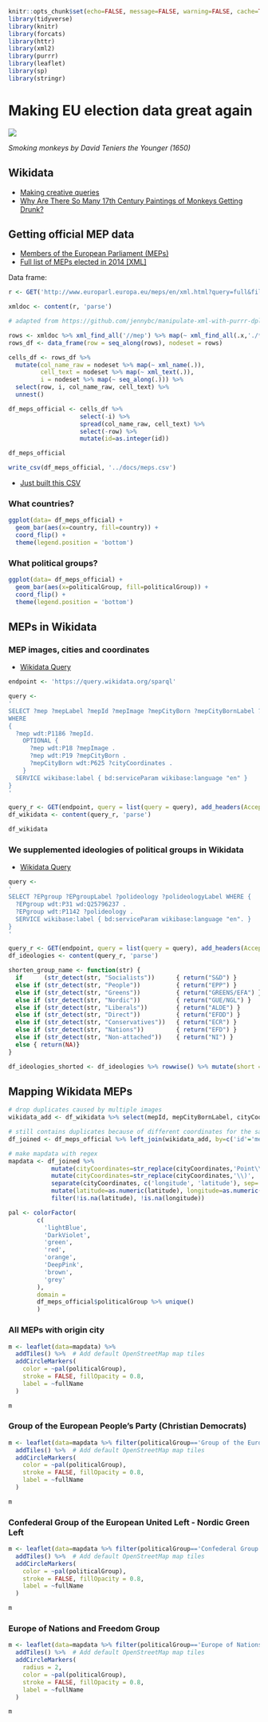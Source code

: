 ```r
knitr::opts_chunk$set(echo=FALSE, message=FALSE, warning=FALSE, cache=TRUE)
library(tidyverse)
library(knitr)
library(forcats)
library(httr)
library(xml2)
library(purrr)
library(leaflet)
library(sp)
library(stringr)
```

# Making EU election data great again

![](monkeys.jpg)

*Smoking monkeys by David Teniers the Younger (1650)*

## Wikidata 

- [Making creative queries](http://tinyurl.com/mhecm35)
- [Why Are There So Many 17th Century Paintings of Monkeys Getting Drunk?](https://resobscura.blogspot.dk/2017/05/why-are-there-so-many-17th-century.html)

## Getting official MEP data

- [Members of the European Parliament (MEPs)](https://data.europa.eu/euodp/en/data/dataset/members-of-the-european-parliament)
- [Full list of MEPs elected in 2014 [XML]](http://www.europarl.europa.eu/meps/en/xml.html?query=full&filter=all)

Data frame: 

```r

r <- GET('http://www.europarl.europa.eu/meps/en/xml.html?query=full&filter=all')

xmldoc <- content(r, 'parse')

# adapted from https://github.com/jennybc/manipulate-xml-with-purrr-dplyr-tidyr

rows <- xmldoc %>% xml_find_all('//mep') %>% map(~ xml_find_all(.x,'./*'))
rows_df <- data_frame(row = seq_along(rows), nodeset = rows)

cells_df <- rows_df %>%
  mutate(col_name_raw = nodeset %>% map(~ xml_name(.)),
         cell_text = nodeset %>% map(~ xml_text(.)),
         i = nodeset %>% map(~ seq_along(.))) %>%
  select(row, i, col_name_raw, cell_text) %>%
  unnest()

df_meps_official <- cells_df %>% 
                    select(-i) %>% 
                    spread(col_name_raw, cell_text) %>% 
                    select(-row) %>%
                    mutate(id=as.integer(id))

df_meps_official

write_csv(df_meps_official, '../docs/meps.csv')

```

- [Just built this CSV](meps.csv)

### What countries?

```r
ggplot(data= df_meps_official) +
  geom_bar(aes(x=country, fill=country)) +
  coord_flip() +
  theme(legend.position = 'bottom')
```

### What political groups?

```r
ggplot(data= df_meps_official) +
  geom_bar(aes(x=politicalGroup, fill=politicalGroup)) +
  coord_flip() +
  theme(legend.position = 'bottom')
```

## MEPs in Wikidata

### MEP images, cities and coordinates

- [Wikidata Query](http://tinyurl.com/khdg6k3)

```r

endpoint <- 'https://query.wikidata.org/sparql'

query <- 
'
SELECT ?mep ?mepLabel ?mepId ?mepImage ?mepCityBorn ?mepCityBornLabel ?cityCoordinates
WHERE
{
  ?mep wdt:P1186 ?mepId.
    OPTIONAL {
      ?mep wdt:P18 ?mepImage .
      ?mep wdt:P19 ?mepCityBorn .
      ?mepCityBorn wdt:P625 ?cityCoordinates . 
    }
  SERVICE wikibase:label { bd:serviceParam wikibase:language "en" }
}
'

query_r <- GET(endpoint, query = list(query = query), add_headers(Accept = 'text/csv'))
df_wikidata <- content(query_r, 'parse')

df_wikidata

```

### We supplemented ideologies of political groups in Wikidata

- [Wikidata Query](http://tinyurl.com/kz3rwwr)

```r

query <-
'
SELECT ?EPgroup ?EPgroupLabel ?polideology ?polideologyLabel WHERE {
  ?EPgroup wdt:P31 wd:Q25796237 . 
  ?EPgroup wdt:P1142 ?polideology . 
  SERVICE wikibase:label { bd:serviceParam wikibase:language "en". }
}
'

query_r <- GET(endpoint, query = list(query = query), add_headers(Accept = 'text/csv'))
df_ideologies <- content(query_r, 'parse')

shorten_group_name <- function(str) {
  if      (str_detect(str, "Socialists"))      { return("S&D") }
  else if (str_detect(str, "People"))          { return("EPP") }
  else if (str_detect(str, "Greens"))          { return("GREENS/EFA") }
  else if (str_detect(str, "Nordic"))          { return("GUE/NGL") }
  else if (str_detect(str, "Liberals"))        { return("ALDE") }
  else if (str_detect(str, "Direct"))          { return("EFDD") }
  else if (str_detect(str, "Conservatives"))   { return("ECR") }
  else if (str_detect(str, "Nations"))         { return("EFD") }
  else if (str_detect(str, "Non-attached"))    { return("NI") }
  else { return(NA)} 
}

df_ideologies_shorted <- df_ideologies %>% rowwise() %>% mutate(short = shorten_group_name(EPgroupLabel))


```


## Mapping Wikidata MEPs

```r

# drop duplicates caused by multiple images
wikidata_add <- df_wikidata %>% select(mepId, mepCityBornLabel, cityCoordinates) %>% unique()

# still contains duplicates because of different coordinates for the same place and multiple origin cities
df_joined <- df_meps_official %>% left_join(wikidata_add, by=c('id'='mepId'))

# make mapdata with regex
mapdata <- df_joined %>%
            mutate(cityCoordinates=str_replace(cityCoordinates,'Point\\(', '')) %>%
            mutate(cityCoordinates=str_replace(cityCoordinates,'\\)', '')) %>%
            separate(cityCoordinates, c('longitude', 'latitude'), sep=' ') %>%
            mutate(latitude=as.numeric(latitude), longitude=as.numeric(longitude)) %>%
            filter(!is.na(latitude), !is.na(longitude))

pal <- colorFactor(
        c(
          'lightBlue',
          'DarkViolet',
          'green',
          'red',
          'orange',
          'DeepPink',
          'brown',
          'grey'
        ), 
        domain = 
        df_meps_official$politicalGroup %>% unique()
        )

```

### All MEPs with origin city

```r
m <- leaflet(data=mapdata) %>%
  addTiles() %>%  # Add default OpenStreetMap map tiles
  addCircleMarkers(
    color = ~pal(politicalGroup),
    stroke = FALSE, fillOpacity = 0.8,
    label = ~fullName
  )

m 
```

### Group of the European People's Party (Christian Democrats)

```r
m <- leaflet(data=mapdata %>% filter(politicalGroup=='Group of the European People\'s Party (Christian Democrats)')) %>%
  addTiles() %>%  # Add default OpenStreetMap map tiles
  addCircleMarkers(
    color = ~pal(politicalGroup),
    stroke = FALSE, fillOpacity = 0.8,
    label = ~fullName
  )

m 
```

### Confederal Group of the European United Left - Nordic Green Left

```r
m <- leaflet(data=mapdata %>% filter(politicalGroup=='Confederal Group of the European United Left - Nordic Green Left')) %>%
  addTiles() %>%  # Add default OpenStreetMap map tiles
  addCircleMarkers(
    color = ~pal(politicalGroup),
    stroke = FALSE, fillOpacity = 0.8,
    label = ~fullName
  )

m 
```

### Europe of Nations and Freedom Group

```r
m <- leaflet(data=mapdata %>% filter(politicalGroup=='Europe of Nations and Freedom Group')) %>%
  addTiles() %>%  # Add default OpenStreetMap map tiles
  addCircleMarkers(
    radius = 2,
    color = ~pal(politicalGroup),
    stroke = FALSE, fillOpacity = 0.8,
    label = ~fullName
  )

m 
```


